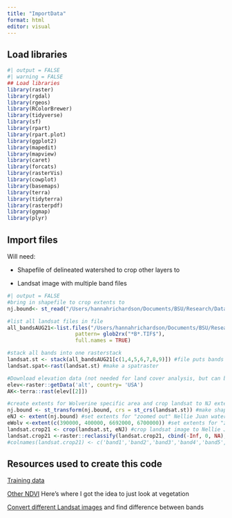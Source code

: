 ```yaml
---
title: "ImportData"
format: html
editor: visual
---
```


## Load libraries

```r
#| output = FALSE
#| warning = FALSE 
## Load libraries 
library(raster)
library(rgdal)
library(rgeos)
library(RColorBrewer)
library(tidyverse)
library(sf)
library(rpart)
library(rpart.plot)
library(ggplot2)
library(mapedit)
library(mapview)
library(caret)
library(forcats)
library(rasterVis)
library(cowplot)
library(basemaps)
library(terra)
library(tidyterra)
library(rasterpdf)
library(ggmap)
library(plyr)
```

## Import files

Will need:

-   Shapefile of delineated watershed to crop other layers to

-   Landsat image with multiple band files

```r
#| output = FALSE
#bring in shapefile to crop extents to
nj.bound<- st_read("/Users/hannahrichardson/Documents/BSU/Research/Data/Landsat Data/Shapefile")

#list all landsat files in file
all_bandsAUG21<-list.files("/Users/hannahrichardson/Documents/BSU/Research/Data/Landsat Data/LC08_L1TP_067018_20210829_20210909_02_T1",
                      pattern= glob2rx("*B*.TIF$"),
                      full.names = TRUE)

#stack all bands into one rasterstack
landsat.st <- stack(all_bandsAUG21[c(1,4,5,6,7,8,9)]) #file puts bands out of order, this removes bands 10 and 11, and band 8 since the extent is different. Orders from bands 1-7
landsat.spat<-rast(landsat.st) #make a spatraster

#Download elevation data (not needed for land cover analysis, but can be nice for grabbing elevation stats of subwatersheds)
elev<-raster::getData('alt', country= 'USA')
AK<-terra::rast(elev[[2]])

#create extents for Wolverine specific area and crop landsat to NJ extent
nj.bound <- st_transform(nj.bound, crs = st_crs(landsat.st)) #make shapefile match crs of landsat file
eNJ <- extent(nj.bound) #set extents for "zoomed out" Nellie Juan watershed scale
eWolv <-extent(c(390000, 400000, 6692000, 6700000)) #set extents for "zoomed in" Wolverine watershed scale
landsat.crop21 <- crop(landsat.st, eNJ) #crop landsat image to Nellie Juan extent
landsat.crop21 <-raster::reclassify(landsat.crop21, cbind(-Inf, 0, NA), right=FALSE) #remove values below 0 
#colnames(landsat.crop21) <- c('band1','band2','band3','band4','band5','band6','band7')
```

## Resources used to create this code

[Training data](https://urbanspatial.github.io/classifying_satellite_imagery_in_R/)

[Other NDVI](https://rspatial.org/raster/rs/rs.pdf) Here's where I got the idea to just look at vegetation

[Convert different Landsat images](https://sagatutorials.wordpress.com/land-cover-change-image-differencing/) and find difference between bands
